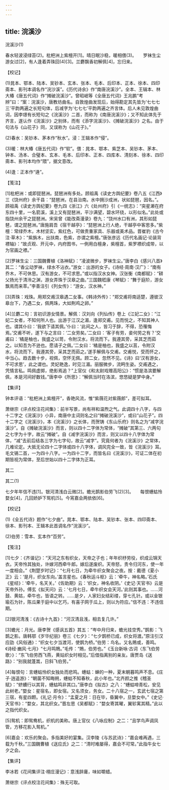 ```yaml
---
---
---
```

title: 浣溪沙
---



浣溪沙(1)


春水轻波浸绿苔(2)。枇杷洲上紫檀开[1]。晴日眠沙稳，暖相偎(3)。　　罗袜生尘游女过[2]，有人逢着弄珠回(4)[3]。兰麝飘香初解佩[4]，忘归来。





【校记】


(1)晁本、鄂本、陆本、吴钞本、玄本、张本、毛本、后印本、正本、徐本、四印斋本、影刊本调名作“浣沙溪”。《历代诗余》作“南唐浣溪沙”。全本、王辑本、林大椿《唐五代词》作“摊破浣溪沙”。曾昭岷等《全唐五代词》王兆鹏“考辨”曰：“案：浣溪沙，唐教坊曲名。自敦煌曲发现后，始得勘定其先皆为‘七七七三’平韵两遍之长短句体，后减字为‘七七七’平韵两遍之齐言体。后人未见敦煌曲词，因李璟有长短句之《浣溪沙》二首，而称为《南唐浣溪沙》；又不知此体先于齐言，遂认作《浣溪沙》之别体，而有《添字浣溪沙》、《摊破浣溪沙》之名。由于句法与《山花子》同，又误称为《山花子》。”

(2)春水：吴钞本、茅本作“秋水”。浸：王辑本作“侵”。

(3)暖：林大椿《唐五代词》作“软”。偎：晁本、鄂本、紫芝本、吴钞本、茅本、钟本、汤本、合璧本、玄本、毛本、后印本、正本、四库本、清刻本、徐本、四印斋本、影刊本均作“隈”，据文意改。

(4)逢：正本作“逄”。





【笺注】


[1]枇杷洲：或即琵琶洲。琵琶洲有多处。顾祖禹《读史方舆纪要》卷八五《江西》三《饶州府》余干县：“琵琶洲，在县治南。水中拥沙成洲，状如琵琶，因名。”。顾祖禹《读史方舆纪要》卷九四《浙江》六《处州府》引《一统志》：“突星濑在府东四十里，一名箭溪，溪上又有琵琶洲，平沙满望，碧水环绕，以形似名。”此处或指饶州余干之琵琶洲。宋吴曾《能改斋漫录》卷九：“饶州水口有洲，其形如琵琶，谓之琵琶洲。”唐施肩吾《宿干越亭》：“琵琶洲上行人绝，干越亭中客思多。”紫檀：常绿乔木，木材坚实，紫红色，可做贵重家具、乐器或美术品。晋崔豹《古今注·草木》：“紫旃木，出扶南，色紫，亦谓之紫檀。”唐张彦远《历代名画记·论装背褾轴》：“故贞观、开元中，内府图书，一例用白檀身，紫檀首，紫罗褾织成带，以为官画之褾。”

[2]罗袜生尘：三国魏曹植《洛神赋》：“凌波微步，罗袜生尘。”唐李白《感兴八首》其二：“香尘动罗袜，绿水不沾衣。”游女：出游的女子。《诗经·周南·汉广》：“南有乔木，不可休思。汉有游女，不可求思。”或以指汉水女神。汉张衡《南都赋》：“耕父扬光于清泠之渊，游女弄珠于汉皋之曲。”三国魏嵇康《琴赋》：“舞于庭阶，游女飘焉而来萃。”李善注引《列女传》：“游女，汉水神。”

[3]弄珠：戏珠。用郑交甫汉皋遇二女事。《韩诗外传》：“郑交甫将南适楚，遵彼汉皋台下，乃遇二女，佩两珠，大如荆鸡之卵。”

[4]兰麝二句：言初识游女情景。解佩：汉刘向《列仙传》卷上《江妃二女》：“江妃二女者，不知何所人也。出游于江汉之湄，逢郑交甫。见而悦之，不知其神人也。谓其仆曰：‘我欲下请其佩。’仆曰：‘此间之人，皆习于辞，不得，恐罹悔焉。’交甫不听，遂下与之言曰：‘二女劳矣。’二女曰：‘客子有劳，妾何劳之有？’交甫曰：‘橘是柚也，我盛之以笥，令附汉水，将流而下。我遵其旁，采其芝而茹之。以知吾为不逊也。愿请子之佩。’二女曰：‘橘是柚也，我盛之以莒，令附汉水，将流而下。我遵其旁，采其芝而茹之。’遂手解佩与交甫。交甫悦，受而怀之，中当心。趋去数十步，视佩，空怀无佩。顾二女，忽然不见。《诗》曰‘汉有游女，不可求思’，此之谓也。灵妃艳逸，时见江湄。丽服微步，流眄生姿。交甫遇之，凭情言私。鸣佩虚掷，绝影焉追？”上官仪《和太尉戏赠高阳公》：“惯是洛滨要解佩，本是河间好数钱。”唐李中《所思》：“解佩当时在洛滨，悠悠疑是梦中身。”





【集评】


钟本评语：“枇杷洲上紫檀开”，香艳风流，惟“紫薇花对紫薇郎”，差可拟耳。

萧继宗《评点校注花间集》：前半写景，尚有祥和温煦之气。此调四十八字，与四十二字之《浣溪沙》小异，南唐中主词则名之曰“摊破浣溪沙”，或曰“山花子”。四十二字之《浣溪沙》，本《浣溪沙》之长体，而贺铸《东山乐府》则名之为“减字浣溪沙”。自《摊破浣溪沙》而言，则以四十二字体为常体，“摊破”其第三、六两句之七字为十字，故云“摊破”。自《减字浣溪沙》而言，则又以四十八字体为常体，“减”去前后结各三字为七字句，故云“减字”。究竟何者为《浣溪沙》之常体，几难论定。大抵无论四十二字体或四十八字体，调风完全一致，皆《浣溪沙》耳。毛文锡二首，一为四十八字。一为四十二字，而皆名曰《浣溪沙》，可证二体在初期皆视为常体，至后世始以四十二字体为正耳。





其二

其二(1)


七夕年年信不违[1]。银河清浅白云微[2]。蟾光鹊影伯劳飞(2)[3]。　　每恨蟪蛄怜婺女[4]，几回娇妒下鸳机[5]。今宵嘉会两依依[6]。





【校记】


(1)《全五代诗》题作“七夕曲”。晁本、鄂本、陆本、吴钞本、张本、四印斋本、徐本、影刊本、王辑本此首调名作“浣溪沙”。

(2)伯劳：雪本、玄本作“百劳”。





【笺注】


[1]七夕：《齐谐记》：“天河之东有织女，天帝之子也；年年织杼劳役，织成云锦天衣。天帝怜其独处，许嫁河西牵牛郎。嫁后遂废织。天帝怒，责令归河东，使一年一度相会。”《荆楚岁时记》：“七月七日，为牵牛织女聚会之夜。按：戴德《夏小正》云：‘是月，织女东向。’盖言星也。《春秋运斗枢》云：‘牵牛，神名略。’石氏《星经》：‘牵牛，名天关。’《佐助期》云：‘织女，神名收阴。’《史记·天官书》云是天帝外孙。傅玄《拟天问》云：‘七月七日，牵牛织女会天河。’此则其事也。……河鼓、黄姑，牵牛也，皆语之转。……是夕，人家妇女结彩缕，穿七孔针。或以金银瑜石为针，陈瓜果于庭中以乞巧，有喜子网于瓜上，则以为符应。”信不违：不违信期。

[2]银河清浅：《古诗十九首》：“河汉清且浅，相去复几许。”

[3]蟾光：月光。唐李贺《感讽五首》其五：“岑中月归来，蟾光挂空秀。”鹊影：飞鹊之影。唐韩鄂《岁华纪丽》卷三《七夕》：“七夕鹊桥已成，织女将渡。”原注引汉应劭《风俗通》：“织女七夕当渡河，使鹊为桥。”伯劳：鸟名。又名鵙或，善鸣。《诗经·豳风·七月》“七月鸣鵙。”毛传：“鵙，伯劳也。”《玉台新咏·古词〈东飞伯劳歌〉》：“东飞伯劳西飞燕，黄姑织女时相见。”后借指离别的亲友。唐贾岛《送路》：“别我就蓬嵩，日斜飞伯劳。”

[4]每恨句：言蟪蛄怜织女独处而悲鸣。蟪蛄：蝉的一种，夏末朝暮鸣声不息。《庄子·逍遥游》：“朝菌不知晦朔，蟪蛄不知春秋，此小年也。”北齐颜之推《稽圣赋》：“蛴螬行以其背，蟪蛄鸣非其口。”唐李白《拟古》之八：“蟪蛄啼青松，安见此树老。”婺女：星宿名，即女宿。又名须女，务女。二十八宿之一，玄武七宿之第三宿，有星四颗。《礼记·月令》：“孟夏之月：日在毕，昏翼中，旦婺女中。”《史记·天官书》：“婺女，其北织女。”晋左思《吴都赋》：“婺女寄其曜，翼轸寓其精。”此以之指代织女。

[5]鸳机：即鸳鸯机，织机的美称。唐上官仪《八咏应制》之二：“且学鸟声调凤管，方移花影入鸳机。”

[6]嘉会：欢乐的聚会。多指美好的宴集。汉李陵《与苏武诗》：“嘉会难再遇，三载为千秋。”三国魏曹植《送应氏》之二：“清时难屡得，嘉会不可常。”此指牛女七夕之会。





【集评】


李冰若《花间集评注·栩庄漫记》：意浅辞庸，味如嚼蜡。

萧继宗《评点校注花间集》：殊无可取。